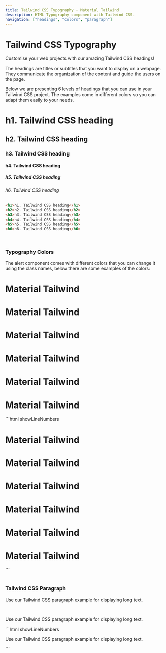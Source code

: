```yaml
---
title: Tailwind CSS Typography - Material Tailwind
description: HTML Typography component with Tailwind CSS.
navigation: ["headings", "colors", "paragraph"]
---
```


# Tailwind CSS Typography

Customise your web projects with our amazing Tailwind CSS headings!


The headings are titles or subtitles that you want to display on a webpage. They
communicate the organization of the content and guide the users on the page.

Below we are presenting 6 levels of headings that you can use in your Tailwind CSS
project. The examples come in different colors so you can adapt them easily to your
needs.
<br />

<ComponentCard id="headings">
  <div className="text-left">
    <h1>h1. Tailwind CSS heading</h1>
    <h2>h2. Tailwind CSS heading</h2>
    <h3>h3. Tailwind CSS heading</h3>
    <h4>h4. Tailwind CSS heading</h4>
    <h5>h5. Tailwind CSS heading</h5>
    <h6>h6. Tailwind CSS heading</h6>
  </div>
</ComponentCard>

```html showLineNumbers
<h1>h1. Tailwind CSS heading</h1>
<h2>h2. Tailwind CSS heading</h2>
<h3>h3. Tailwind CSS heading</h3>
<h4>h4. Tailwind CSS heading</h4>
<h5>h5. Tailwind CSS heading</h5>
<h6>h6. Tailwind CSS heading</h6>
```

<br />

### Typography Colors
The alert component comes with different colors that you can change it using the class names, below there are some examples of the colors:
<br/>

<ComponentCard id="colors">
<div className="text-left">
<h1 className="text-pink-500">Material Tailwind</h1>
<h1 className="text-blue-500">Material Tailwind</h1>
<h1 className="text-green-500">Material Tailwind</h1>
<h1 className="text-orange-500">Material Tailwind</h1>
<h1 className="text-red-500">Material Tailwind</h1>
<h1 className="text-dark-500">Material Tailwind</h1>
</div>
</ComponentCard>
```html showLineNumbers
<h1 class="text-pink-500">Material Tailwind</h1>
<h1 class="text-blue-500">Material Tailwind</h1>
<h1 class="text-green-500">Material Tailwind</h1>
<h1 class="text-orange-500">Material Tailwind</h1>
<h1 class="text-red-500">Material Tailwind</h1>
<h1 class="text-dark-500">Material Tailwind</h1>
```
<br/>
<br/>

### Tailwind CSS Paragraph

Use our Tailwind CSS paragraph example for displaying long text.

<br />

<ComponentCard id="paragraph">
  <div className="text-left">
    <p>Use our Tailwind CSS paragraph example for displaying long text.</p>
  </div>
</ComponentCard>
```html showLineNumbers
<p>Use our Tailwind CSS paragraph example for displaying long text. </p>
```
